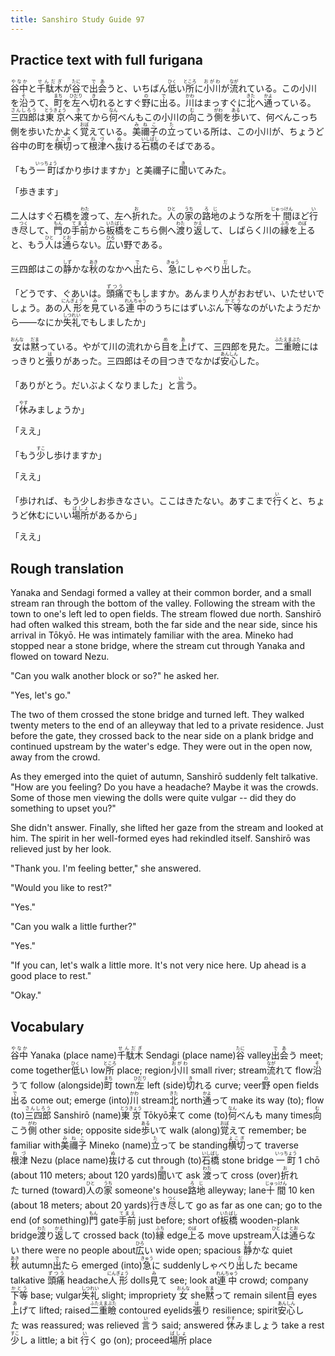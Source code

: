 ```yaml
---
title: Sanshiro Study Guide 97
---
```


## Practice text with full furigana

<p>
<ruby><rb>谷中</rb><rt>やなか</rt></ruby>と<ruby><rb>千駄木</rb><rt>せんだぎ</rt></ruby>が<ruby><rb>谷</rb><rt>たに</rt></ruby>で<ruby><rb>出会</rb><rt>であ</rt></ruby>うと、いちばん<ruby><rb>低</rb><rt>ひく</rt></ruby>い<ruby><rb>所</rb><rt>ところ</rt></ruby>に<ruby><rb>小川</rb><rt>おがわ</rt></ruby>が<ruby><rb>流</rb><rt>なが</rt></ruby>れている。この小川を<ruby><rb>沿</rb><rt>そ</rt></ruby>うて、<ruby><rb>町</rb><rt>まち</rt></ruby>を<ruby><rb>左</rb><rt>ひだり</rt></ruby>へ<ruby><rb>切</rb><rt>き</rt></ruby>れるとすぐ<ruby><rb>野</rb><rt>の</rt></ruby>に<ruby><rb>出</rb><rt>で</rt></ruby>る。<ruby><rb>川</rb><rt>かわ</rt></ruby>はまっすぐに<ruby><rb>北</rb><rt>きた</rt></ruby>へ<ruby><rb>通</rb><rt>かよ</rt></ruby>っている。<ruby><rb>三四郎</rb><rt>さんしろう</rt></ruby>は<ruby><rb>東京</rb><rt>とうきょう</rt></ruby>へ<ruby><rb>来</rb><rt>き</rt></ruby>てから<ruby><rb>何</rb><rt>なん</rt></ruby>べんもこの小川の<ruby><rb>向</rb><rt>む</rt></ruby>こう<ruby><rb>側</rb><rt>がわ</rt></ruby>を<ruby><rb>歩</rb><rt>ある</rt></ruby>いて、何べんこっち側を歩いたかよく<ruby><rb>覚</rb><rt>おぼ</rt></ruby>えている。<ruby><rb>美禰子</rb><rt>みねこ</rt></ruby>の<ruby><rb>立</rb><rt>た</rt></ruby>っている所は、この小川が、ちょうど谷中の町を<ruby><rb>横切</rb><rt>よこぎ</rt></ruby>って<ruby><rb>根津</rb><rt>ねづ</rt></ruby>へ<ruby><rb>抜</rb><rt>ぬ</rt></ruby>ける<ruby><rb>石橋</rb><rt>いしばし</rt></ruby>のそばである。
</p>

<p>
「もう<ruby><rb>一町</rb><rt>いっちょう</rt></ruby>ばかり歩けますか」と美禰子に<ruby><rb>聞</rb><rt>き</rt></ruby>いてみた。
</p>

「歩きます」

<p>
二人はすぐ石橋を<ruby><rb>渡</rb><rt>わた</rt></ruby>って、左へ<ruby><rb>折</rb><rt>お</rt></ruby>れた。<ruby><rb>人</rb><rt>ひと</rt></ruby>の<ruby><rb>家</rb><rt>うち</rt></ruby>の<ruby><rb>路地</rb><rt>ろじ</rt></ruby>のような所を<ruby><rb>十間</rb><rt>じゅっけん</rt></ruby>ほど<ruby><rb>行</rb><rt>い</rt></ruby>き<ruby><rb>尽</rb><rt>つく</rt></ruby>して、<ruby><rb>門</rb><rt>もん</rt></ruby>の<ruby><rb>手前</rb><rt>てまえ</rt></ruby>から<ruby><rb>板橋</rb><rt>いたばし</rt></ruby>をこちら側へ<ruby><rb>渡</rb><rt>わた</rt></ruby>り<ruby><rb>返</rb><rt>かえ</rt></ruby>して、しばらく川の<ruby><rb>縁</rb><rt>ふち</rt></ruby>を<ruby><rb>上</rb><rt>のぼ</rt></ruby>ると、もう<ruby><rb>人</rb><rt>ひと</rt></ruby>は<ruby><rb>通</rb><rt>とお</rt></ruby>らない。<ruby><rb>広</rb><rt>ひろ</rt></ruby>い野である。
</p>

<p>
三四郎はこの<ruby><rb>静</rb><rt>しず</rt></ruby>かな<ruby><rb>秋</rb><rt>あき</rt></ruby>のなかへ<ruby><rb>出</rb><rt>で</rt></ruby>たら、<ruby><rb>急</rb><rt>きゅう</rt></ruby>にしゃべり<ruby><rb>出</rb><rt>だ</rt></ruby>した。
</p>

<p>
「どうです、ぐあいは。<ruby><rb>頭痛</rb><rt>ずつう</rt></ruby>でもしますか。あんまり人がおおぜい、いたせいでしょう。あの<ruby><rb>人形</rb><rt>にんぎょう</rt></ruby>を<ruby><rb>見</rb><rt>み</rt></ruby>ている<ruby><rb>連中</rb><rt>れんちゅう</rt></ruby>のうちにはずいぶん<ruby><rb>下等</rb><rt>かとう</rt></ruby>なのがいたようだから――なにか<ruby><rb>失礼</rb><rt>しつれい</rt></ruby>でもしましたか」
</p>

<p>
<ruby><rb>女</rb><rt>おんな</rt></ruby>は<ruby><rb>黙</rb><rt>だま</rt></ruby>っている。やがて川の流れから<ruby><rb>目</rb><rt>め</rt></ruby>を<ruby><rb>上</rb><rt>あ</rt></ruby>げて、三四郎を見た。<ruby><rb>二重瞼</rb><rt>ふたえまぶた</rt></ruby>にはっきりと<ruby><rb>張</rb><rt>は</rt></ruby>りがあった。三四郎はその目つきでなかば<ruby><rb>安心</rb><rt>あんしん</rt></ruby>した。
</p>

<p>
「ありがとう。だいぶよくなりました」と<ruby><rb>言</rb><rt>い</rt></ruby>う。
</p>

<p>
「<ruby><rb>休</rb><rt>やす</rt></ruby>みましょうか」
</p>

「ええ」

<p>
「もう<ruby><rb>少</rb><rt>すこ</rt></ruby>し歩けますか」
</p>

「ええ」

<p>
「歩ければ、もう少しお歩きなさい。ここはきたない。あすこまで<ruby><rb>行</rb><rt>い</rt></ruby>くと、ちょうど休むにいい<ruby><rb>場所</rb><rt>ばしょ</rt></ruby>があるから」
</p>

「ええ」


## Rough translation

Yanaka and Sendagi formed a valley at their common border, and a small stream ran through the bottom of the valley. Following the stream with the town to one's left led to open fields. The stream flowed due north. Sanshirō had often walked this stream, both the far side and the near side, since his arrival in Tōkyō. He was intimately familiar with the area. Mineko had stopped near a stone bridge, where the stream cut through Yanaka and flowed on toward Nezu.

"Can you walk another block or so?" he asked her.

"Yes, let's go."

The two of them crossed the stone bridge and turned left. They walked twenty meters to the end of an alleyway that led to a private residence. Just before the gate, they crossed back to the near side on a plank bridge and continued upstream by the water's edge. They were out in the open now, away from the crowd.

As they emerged into the quiet of autumn, Sanshirō suddenly felt talkative. "How are you feeling? Do you have a headache? Maybe it was the crowds. Some of those men viewing the dolls were quite vulgar -- did they do something to upset you?" 

She didn't answer. Finally, she lifted her gaze from the stream and looked at him. The spirit in her well-formed eyes had rekindled itself. Sanshirō was relieved just by her look.

"Thank you. I'm feeling better," she answered.

"Would you like to rest?"

"Yes."

"Can you walk a little further?"

"Yes."

"If you can, let's walk a little more. It's not very nice here. Up ahead is a good place to rest."

"Okay."  


## Vocabulary

<p>
<span class="vocabstudy"><ruby><rb>谷中</rb><rt>やなか</rt></ruby>&nbsp;Yanaka (place name)</span><span class="vocabstudy"><ruby><rb>千駄木</rb><rt>せんだぎ</rt></ruby>&nbsp;Sendagi (place name)</span><span class="vocabstudy"><ruby><rb>谷</rb><rt>たに</rt></ruby>&nbsp;valley</span><span class="vocabstudy"><ruby><rb>出会</rb><rt>であ</rt></ruby>う&nbsp;meet; come together</span><span class="vocabstudy"><ruby><rb>低</rb><rt>ひく</rt></ruby>い&nbsp;low</span><span class="vocabstudy"><ruby><rb>所</rb><rt>ところ</rt></ruby>&nbsp;place; region</span><span class="vocabstudy"><ruby><rb>小川</rb><rt>おがわ</rt></ruby>&nbsp;small river; stream</span><span class="vocabstudy"><ruby><rb>流</rb><rt>なが</rt></ruby>れて&nbsp;flow</span><span class="vocabstudy"><ruby><rb>沿</rb><rt>そ</rt></ruby>うて&nbsp;follow (alongside)</span><span class="vocabstudy"><ruby><rb>町</rb><rt>まち</rt></ruby>&nbsp;town</span><span class="vocabstudy"><ruby><rb>左</rb><rt>ひだり</rt></ruby>&nbsp;left (side)</span><span class="vocabstudy"><ruby><rb>切</rb><rt>き</rt></ruby>れる&nbsp;curve; veer</span><span class="vocabstudy"><ruby><rb>野</rb><rt>の</rt></ruby>&nbsp;open fields</span><span class="vocabstudy"><ruby><rb>出</rb><rt>で</rt></ruby>る&nbsp;come out; emerge (into)</span><span class="vocabstudy"><ruby><rb>川</rb><rt>かわ</rt></ruby>&nbsp;stream</span><span class="vocabstudy"><ruby><rb>北</rb><rt>きた</rt></ruby>&nbsp;north</span><span class="vocabstudy"><ruby><rb>通</rb><rt>かよ</rt></ruby>って&nbsp;make its way (to); flow (to)</span><span class="vocabstudy"><ruby><rb>三四郎</rb><rt>さんしろう</rt></ruby>&nbsp;Sanshirō (name)</span><span class="vocabstudy"><ruby><rb>東京</rb><rt>とうきょう</rt></ruby>&nbsp;Tōkyō</span><span class="vocabstudy"><ruby><rb>来</rb><rt>き</rt></ruby>て&nbsp;come (to)</span><span class="vocabstudy"><ruby><rb>何</rb><rt>なん</rt></ruby>べんも&nbsp;many times</span><span class="vocabstudy"><ruby><rb>向</rb><rt>む</rt></ruby>こう<ruby><rb>側</rb><rt>がわ</rt></ruby>&nbsp;other side; opposite side</span><span class="vocabstudy"><ruby><rb>歩</rb><rt>ある</rt></ruby>いて&nbsp;walk (along)</span><span class="vocabstudy"><ruby><rb>覚</rb><rt>おぼ</rt></ruby>えて&nbsp;remember; be familiar with</span><span class="vocabstudy"><ruby><rb>美禰子</rb><rt>みねこ</rt></ruby>&nbsp;Mineko (name)</span><span class="vocabstudy"><ruby><rb>立</rb><rt>た</rt></ruby>って&nbsp;be standing</span><span class="vocabstudy"><ruby><rb>横切</rb><rt>よこぎ</rt></ruby>って&nbsp;traverse</span><span class="vocabstudy"><ruby><rb>根津</rb><rt>ねづ</rt></ruby>&nbsp;Nezu (place name)</span><span class="vocabstudy"><ruby><rb>抜</rb><rt>ぬ</rt></ruby>ける&nbsp;cut through (to)</span><span class="vocabstudy"><ruby><rb>石橋</rb><rt>いしばし</rt></ruby>&nbsp;stone bridge</span>
<span class="vocabstudy"><ruby><rb>一町</rb><rt>いっちょう</rt></ruby>&nbsp;1 chō (about 110 meters; about 120 yards)</span><span class="vocabstudy"><ruby><rb>聞</rb><rt>き</rt></ruby>いて&nbsp;ask</span>
<span class="vocabstudy"><ruby><rb>渡</rb><rt>わた</rt></ruby>って&nbsp;cross (over)</span><span class="vocabstudy"><ruby><rb>折</rb><rt>お</rt></ruby>れた&nbsp;turned (toward)</span><span class="vocabstudy"><ruby><rb>人</rb><rt>ひと</rt></ruby>の<ruby><rb>家</rb><rt>うち</rt></ruby>&nbsp;someone's house</span><span class="vocabstudy"><ruby><rb>路地</rb><rt>ろじ</rt></ruby>&nbsp;alleyway; lane</span><span class="vocabstudy"><ruby><rb>十間</rb><rt>じゅっけん</rt></ruby>&nbsp;10 ken (about 18 meters; about 20 yards)</span><span class="vocabstudy"><ruby><rb>行</rb><rt>い</rt></ruby>き<ruby><rb>尽</rb><rt>つく</rt></ruby>して&nbsp;go as far as one can; go to the end (of something)</span><span class="vocabstudy"><ruby><rb>門</rb><rt>もん</rt></ruby>&nbsp;gate</span><span class="vocabstudy"><ruby><rb>手前</rb><rt>てまえ</rt></ruby>&nbsp;just before; short of</span><span class="vocabstudy"><ruby><rb>板橋</rb><rt>いたばし</rt></ruby>&nbsp;wooden-plank bridge</span><span class="vocabstudy"><ruby><rb>渡</rb><rt>わた</rt></ruby>り<ruby><rb>返</rb><rt>かえ</rt></ruby>して&nbsp;crossed back (to)</span><span class="vocabstudy"><ruby><rb>縁</rb><rt>ふち</rt></ruby>&nbsp;edge</span><span class="vocabstudy"><ruby><rb>上</rb><rt>のぼ</rt></ruby>る&nbsp;move upstream</span><span class="vocabstudy"><ruby><rb>人</rb><rt>ひと</rt></ruby>は<ruby><rb>通</rb><rt>とお</rt></ruby>らない&nbsp;there were no people about</span><span class="vocabstudy"><ruby><rb>広</rb><rt>ひろ</rt></ruby>い&nbsp;wide open; spacious</span>
<span class="vocabstudy"><ruby><rb>静</rb><rt>しず</rt></ruby>かな&nbsp;quiet</span><span class="vocabstudy"><ruby><rb>秋</rb><rt>あき</rt></ruby>&nbsp;autumn</span><span class="vocabstudy"><ruby><rb>出</rb><rt>で</rt></ruby>たら&nbsp;emerged (into)</span><span class="vocabstudy"><ruby><rb>急</rb><rt>きゅう</rt></ruby>に&nbsp;suddenly</span><span class="vocabstudy">しゃべり<ruby><rb>出</rb><rt>だ</rt></ruby>した&nbsp;became talkative</span>
<span class="vocabstudy"><ruby><rb>頭痛</rb><rt>ずつう</rt></ruby>&nbsp;headache</span><span class="vocabstudy"><ruby><rb>人形</rb><rt>にんぎょう</rt></ruby>&nbsp;dolls</span><span class="vocabstudy"><ruby><rb>見</rb><rt>み</rt></ruby>て&nbsp;see; look at</span><span class="vocabstudy"><ruby><rb>連中</rb><rt>れんちゅう</rt></ruby>&nbsp;crowd; company</span><span class="vocabstudy"><ruby><rb>下等</rb><rt>かとう</rt></ruby>&nbsp;base; vulgar</span><span class="vocabstudy"><ruby><rb>失礼</rb><rt>しつれい</rt></ruby>&nbsp;slight; impropriety</span>
<span class="vocabstudy"><ruby><rb>女</rb><rt>おんな</rt></ruby>&nbsp;she</span><span class="vocabstudy"><ruby><rb>黙</rb><rt>だま</rt></ruby>って&nbsp;remain silent</span><span class="vocabstudy"><ruby><rb>目</rb><rt>め</rt></ruby>&nbsp;eyes</span><span class="vocabstudy"><ruby><rb>上</rb><rt>あ</rt></ruby>げて&nbsp;lifted; raised</span><span class="vocabstudy"><ruby><rb>二重瞼</rb><rt>ふたえまぶた</rt></ruby>&nbsp;contoured eyelids</span><span class="vocabstudy"><ruby><rb>張</rb><rt>は</rt></ruby>り&nbsp;resilience; spirit</span><span class="vocabstudy"><ruby><rb>安心</rb><rt>あんしん</rt></ruby>した&nbsp;was reassured; was relieved</span>
<span class="vocabstudy"><ruby><rb>言</rb><rt>い</rt></ruby>う&nbsp;said; answered</span>
<span class="vocabstudy"><ruby><rb>休</rb><rt>やす</rt></ruby>みましょう&nbsp;take a rest</span>
<span class="vocabstudy"><ruby><rb>少</rb><rt>すこ</rt></ruby>し&nbsp;a little; a bit</span>
<span class="vocabstudy"><ruby><rb>行</rb><rt>い</rt></ruby>く&nbsp;go (on); proceed</span><span class="vocabstudy"><ruby><rb>場所</rb><rt>ばしょ</rt></ruby>&nbsp;place</span>
</p>
